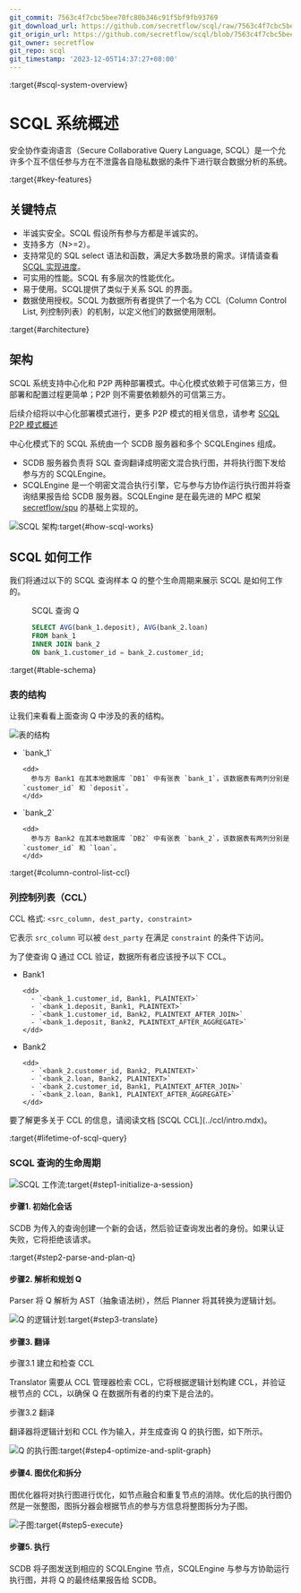 ```yaml
---
git_commit: 7563c4f7cbc5bee70fc80b346c91f5bf9fb93769
git_download_url: https://github.com/secretflow/scql/raw/7563c4f7cbc5bee70fc80b346c91f5bf9fb93769/docs/topics/system/intro.rst
git_origin_url: https://github.com/secretflow/scql/blob/7563c4f7cbc5bee70fc80b346c91f5bf9fb93769/docs/topics/system/intro.rst
git_owner: secretflow
git_repo: scql
git_timestamp: '2023-12-05T14:37:27+08:00'
---
```


:target{#scql-system-overview}

# SCQL 系统概述

安全协作查询语言（Secure Collaborative Query Language, SCQL）是一个允许多个互不信任参与方在不泄露各自隐私数据的条件下进行联合数据分析的系统。

:target{#key-features}

## 关键特点

- 半诚实安全。SCQL 假设所有参与方都是半诚实的。
- 支持多方（N>=2）。
- 支持常见的 SQL select 语法和函数，满足大多数场景的需求。详情请查看 [SCQL 实现进度](../../reference/implementation-status.mdx)。
- 可实用的性能。SCQL 有多层次的性能优化。
- 易于使用。SCQL提供了类似于关系 SQL 的界面。
- 数据使用授权。SCQL 为数据所有者提供了一个名为 CCL（Column Control List, 列控制列表）的机制，以定义他们的数据使用限制。

:target{#architecture}

## 架构

SCQL 系统支持中心化和 P2P 两种部署模式。中心化模式依赖于可信第三方，但部署和配置过程更简单；P2P 则不需要依赖额外的可信第三方。

后续介绍将以中心化部署模式进行，更多 P2P 模式的相关信息，请参考 [SCQL P2P 模式概述](intro-p2p.mdx)

中心化模式下的 SCQL 系统由一个 SCDB 服务器和多个 SCQLEngines 组成。

- SCDB 服务器负责将 SQL 查询翻译成明密文混合执行图，并将执行图下发给参与方的 SCQLEngine。
- SCQLEngine 是一个明密文混合执行引擎，它与参与方协作运行执行图并将查询结果报告给 SCDB 服务器。SCQLEngine 是在最先进的 MPC 框架 [secretflow/spu](https://github.com/secretflow/spu) 的基础上实现的。

![SCQL 架构](../../_assets/scql_architecture.png):target{#how-scql-works}

## SCQL 如何工作

我们将通过以下的 SCQL 查询样本 Q 的整个生命周期来展示 SCQL 是如何工作的。

<figure id="id1">
  <figcaption>
    SCQL 查询 Q
  </figcaption>

  ```SQL
  SELECT AVG(bank_1.deposit), AVG(bank_2.loan)
  FROM bank_1
  INNER JOIN bank_2
  ON bank_1.customer_id = bank_2.customer_id;
  ```
</figure>

:target{#table-schema}

### 表的结构

让我们来看看上面查询 Q 中涉及的表的结构。

![表的结构](../../_assets/the_life_of_scql_query_env.png)

- <DefinitionList>
    <dl>
      <dt>
        <DefinitionList.Term><span>`bank_1`</span></DefinitionList.Term>
      </dt>

      <dd>
        参与方 Bank1 在其本地数据库 `DB1` 中有张表 `bank_1`，该数据表有两列分别是 `customer_id` 和 `deposit`。
      </dd>
    </dl>
  </DefinitionList>
- <DefinitionList>
    <dl>
      <dt>
        <DefinitionList.Term><span>`bank_2`</span></DefinitionList.Term>
      </dt>

      <dd>
        参与方 Bank2 在其本地数据库 `DB2` 中有张表 `bank_2`，该数据表有两列分别是 `customer_id` 和 `loan`。
      </dd>
    </dl>
  </DefinitionList>

:target{#column-control-list-ccl}

### 列控制列表（CCL）

CCL 格式: `<src_column, dest_party, constraint>`

它表示 `src_column` 可以被 `dest_party` 在满足 `constraint` 的条件下访问。

为了使查询 Q 通过 CCL 验证，数据所有者应该授予以下 CCL。

- <DefinitionList>
    <dl>
      <dt>
        <DefinitionList.Term><span>Bank1</span></DefinitionList.Term>
      </dt>

      <dd>
        - `<bank_1.customer_id, Bank1, PLAINTEXT>`
        - `<bank_1.deposit, Bank1, PLAINTEXT>`
        - `<bank_1.customer_id, Bank2, PLAINTEXT_AFTER_JOIN>`
        - `<bank_1.deposit, Bank2, PLAINTEXT_AFTER_AGGREGATE>`
      </dd>
    </dl>
  </DefinitionList>
- <DefinitionList>
    <dl>
      <dt>
        <DefinitionList.Term><span>Bank2</span></DefinitionList.Term>
      </dt>

      <dd>
        - `<bank_2.customer_id, Bank2, PLAINTEXT>`
        - `<bank_2.loan, Bank2, PLAINTEXT>`
        - `<bank_2.customer_id, Bank1, PLAINTEXT_AFTER_JOIN>`
        - `<bank_2.loan, Bank1, PLAINTEXT_AFTER_AGGREGATE>`
      </dd>
    </dl>
  </DefinitionList>

<Container type="note">
  要了解更多关于 CCL 的信息，请阅读文档 [<span>SCQL CCL</span>](../ccl/intro.mdx)。
</Container>

:target{#lifetime-of-scql-query}

### SCQL 查询的生命周期

![SCQL 工作流](../../_assets/scql_workflow.png):target{#step1-initialize-a-session}

#### 步骤1. 初始化会话

SCDB 为传入的查询创建一个新的会话，然后验证查询发出者的身份。如果认证失败，它将拒绝该请求。

:target{#step2-parse-and-plan-q}

#### 步骤2. 解析和规划 Q

Parser 将 Q 解析为 AST（抽象语法树），然后 Planner 将其转换为逻辑计划。

![Q 的逻辑计划](../../_assets/logicalplan_for_Q.png):target{#step3-translate}

#### 步骤3. 翻译

步骤3.1 建立和检查 CCL

Translator 需要从 CCL 管理器检索 CCL，它将根据逻辑计划构建 CCL，并验证根节点的 CCL，以确保 Q 在数据所有者的约束下是合法的。

步骤3.2 翻译

翻译器将逻辑计划和 CCL 作为输入，并生成查询 Q 的执行图，如下所示。

![Q 的执行图](../../_assets/exe_graph_for_Q.png):target{#step4-optimize-and-split-graph}

#### 步骤4. 图优化和拆分

图优化器将对执行图进行优化，如节点融合和重复节点的消除。优化后的执行图仍然是一张整图，图拆分器会根据节点的参与方信息将整图拆分为子图。

![子图](../../_assets/subgraph_for_Q.png):target{#step5-execute}

#### 步骤5. 执行

SCDB 将子图发送到相应的 SCQLEngine 节点，SCQLEngine 与参与方协助运行执行图，并将 Q 的最终结果报告给 SCDB。
